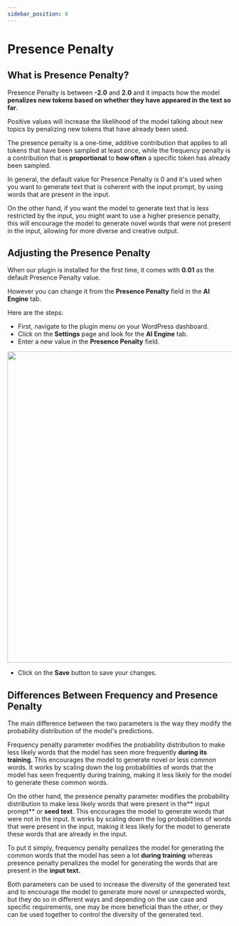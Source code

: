 ```yaml
---
sidebar_position: 8
---
```



# Presence Penalty

## What is Presence Penalty?

Presence Penalty is between **-2.0** and **2.0** and it impacts how the model **penalizes new tokens based on whether they have appeared in the text so far**.

Positive values will increase the likelihood of the model talking about new topics by penalizing new tokens that have already been used.

The presence penalty is a one-time, additive contribution that applies to all tokens that have been sampled at least once, while the frequency penalty is a contribution that is **proportional** to **how often** a specific token has already been sampled.

In general, the default value for Presence Penalty is 0 and it's used when you want to generate text that is coherent with the input prompt, by using words that are present in the input.

On the other hand, if you want the model to generate text that is less restricted by the input, you might want to use a higher presence penalty, this will encourage the model to generate novel words that were not present in the input, allowing for more diverse and creative output.

## Adjusting the Presence Penalty

When our plugin is installed for the first time, it comes with **0.01** as the default Presence Penalty value.

However you can change it from the **Presence Penalty** field in the **AI Engine** tab.

Here are the steps:

- First, navigate to the plugin menu on your WordPress dashboard.
- Click on the **Settings** page and look for the **AI Engine** tab.
- Enter a new value in the **Presence Penalty** field.

<img src={pp} width="700" />

- Click on the **Save** button to save your changes.

## Differences Between Frequency and Presence Penalty

The main difference between the two parameters is the way they modify the probability distribution of the model's predictions.

Frequency penalty parameter modifies the probability distribution to make less likely words that the model has seen more frequently **during its training**. This encourages the model to generate novel or less common words. It works by scaling down the log probabilities of words that the model has seen frequently during training, making it less likely for the model to generate these common words.

On the other hand, the presence penalty parameter modifies the probability distribution to make less likely words that were present in the** input prompt** or **seed text**. This encourages the model to generate words that were not in the input. It works by scaling down the log probabilities of words that were present in the input, making it less likely for the model to generate these words that are already in the input.

To put it simply, frequency penalty penalizes the model for generating the common words that the model has seen a lot **during training** whereas presence penalty penalizes the model for generating the words that are present in the **input text.**

Both parameters can be used to increase the diversity of the generated text and to encourage the model to generate more novel or unexpected words, but they do so in different ways and depending on the use case and specific requirements, one may be more beneficial than the other, or they can be used together to control the diversity of the generated text.